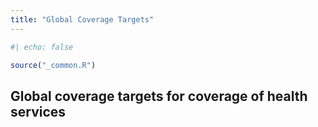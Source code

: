 ```yaml
---
title: "Global Coverage Targets"
---
```


```r
#| echo: false

source("_common.R")
```

## Global coverage targets for coverage of health services
